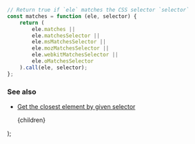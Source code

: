 
```js
// Return true if `ele` matches the CSS selector `selector`
const matches = function (ele, selector) {
    return (
        ele.matches ||
        ele.matchesSelector ||
        ele.msMatchesSelector ||
        ele.mozMatchesSelector ||
        ele.webkitMatchesSelector ||
        ele.oMatchesSelector
    ).call(ele, selector);
};
```

### See also

-   [Get the closest element by given selector](/get-the-closest-element-by-given-selector)

    <PostLayout keywords="" title="Check an element against a selector">
        {children}
    </PostLayout>
);